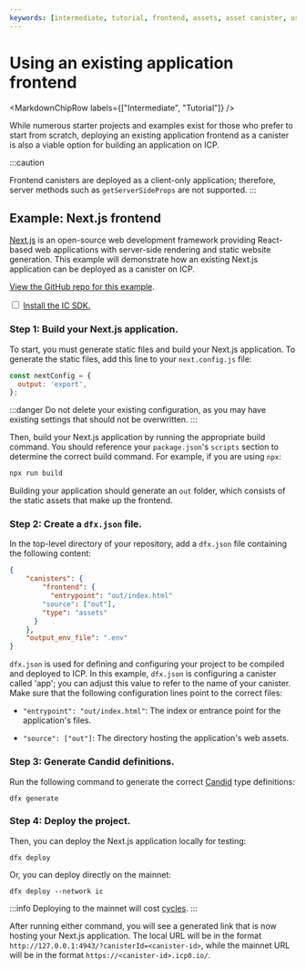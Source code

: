 ```yaml
---
keywords: [intermediate, tutorial, frontend, assets, asset canister, use existing frontend, existing frontend, application frontends]
---
```



# Using an existing application frontend

<MarkdownChipRow labels={["Intermediate", "Tutorial"]} />

While numerous starter projects and examples exist for those who prefer to start from scratch, deploying an existing application frontend as a canister is also a viable option for building an application on ICP.

:::caution

Frontend canisters are deployed as a client-only application; therefore, server methods such as `getServerSideProps` are not supported.
:::

## Example: Next.js frontend

[Next.js](https://nextjs.org/) is an open-source web development framework providing React-based web applications with server-side rendering and static website generation. This example will demonstrate how an existing Next.js application can be deployed as a canister on ICP.

[View the GitHub repo for this example](https://github.com/jennifertrin/nextjsicp).

<Tabs>
<TabItem value="prereq" label="Prerequisites" default>

<input type="checkbox"/> <a href="/docs/current/building-dapps/getting-started/install">Install the IC SDK.</a>

</TabItem>
</Tabs>

### Step 1: Build your Next.js application.

To start, you must generate static files and build your Next.js application. To generate the static files, add this line to your `next.config.js` file:

```js
const nextConfig = {
  output: 'export',
};
```

:::danger
Do not delete your existing configuration, as you may have existing settings that should not be overwritten.
:::

Then, build your Next.js application by running the appropriate build command. You should reference your `package.json`'s `scripts` section to determine the correct build command. For example, if you are using `npx`:

```bash
npx run build
```

Building your application should generate an `out` folder, which consists of the static assets that make up the frontend.

### Step 2: Create a `dfx.json` file.

In the top-level directory of your repository, add a `dfx.json` file containing the following content:

```json
{
    "canisters": {
        "frontend": {
          "entrypoint": "out/index.html"
        "source": ["out"],
        "type": "assets"
      }
    },
    "output_env_file": ".env"
}
```

`dfx.json` is used for defining and configuring your project to be compiled and deployed to ICP. In this example, `dfx.json` is configuring a canister called 'app'; you can adjust this value to refer to the name of your canister. Make sure that the following configuration lines point to the correct files:

- `"entrypoint": "out/index.html"`: The index or entrance point for the application's files.

- `"source": ["out"]`: The directory hosting the application's web assets.

### Step 3: Generate Candid definitions.

Run the following command to generate the correct [Candid](/docs/current/building-dapps/interacting-with-dapps/candid/candid-concepts) type definitions:

```
dfx generate
```

### Step 4: Deploy the project.

Then, you can deploy the Next.js application locally for testing:

```
dfx deploy
```

Or, you can deploy directly on the mainnet:

```
dfx deploy --network ic
```

:::info
Deploying to the mainnet will cost [cycles](/docs/current/building-dapps/getting-started/tokens-and-cycles).
:::

After running either command, you will see a generated link that is now hosting your Next.js application. The local URL will be in the format `http://127.0.0.1:4943/?canisterId=<canister-id>`, while the mainnet URL will be in the format `https://<canister-id>.icp0.io/`.